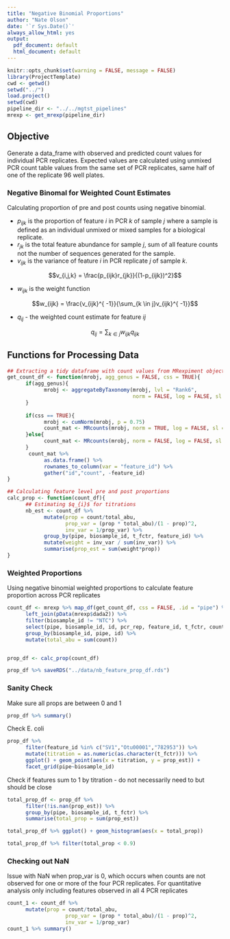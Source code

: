 ```yaml
---
title: "Negative Binomial Proportions"
author: "Nate Olson"
date: '`r Sys.Date()`'
always_allow_html: yes
output:
  pdf_document: default
  html_document: default
---
```


```r
knitr::opts_chunk$set(warning = FALSE, message = FALSE)
library(ProjectTemplate)
cwd <- getwd()
setwd("../")
load.project()
setwd(cwd) 
pipeline_dir <- "../../mgtst_pipelines"
mrexp <- get_mrexp(pipeline_dir)
```

## Objective
Generate a data_frame with observed and predicted count values for individual PCR replicates. 
Expected values are calculated using unmixed PCR count table values from the same set of PCR replicates, same half of one of the replicate 96 well plates. 


### Negative Binomal for Weighted Count Estimates
Calculating proportion of pre and post counts using negative binomial. 

- $p_{ijk}$ is the proportion of feature $i$ in PCR $k$ of sample $j$ where a sample is defined as an individual unmixed or mixed samples for a biological replicate.  
- $r_{jk}$ is the total feature abundance for sample $j$, sum of all feature counts not the number of sequences generated for the sample.  
- $v_{ijk}$ is the variance of feature $i$ in PCR replicate $j$ of sample $k$.  

$$v_{i,j,k} = \frac{p_{ijk}r_{jk}}{(1-p_{ijk})^2}$$

- $w_{ijk}$ is the weight function

$$w_{ijk} = \frac{v_{ijk}^{ -1}}{\sum_{k \in j}v_{ijk}^{ -1}}$$


- $q_{ij}$ - the weighted count estimate for feature $ij$

$$q_{ij} = \sum_{k\in j} w_{ijk}q_{ijk}$$ 


## Functions for Processing Data 
```r
## Extracting a tidy dataframe with count values from MRexpiment objects
get_count_df <- function(mrobj, agg_genus = FALSE, css = TRUE){
      if(agg_genus){
            mrobj <- aggregateByTaxonomy(mrobj, lvl = "Rank6", 
                                         norm = FALSE, log = FALSE, sl = 1)
      }
      
      if(css == TRUE){
            mrobj <- cumNorm(mrobj, p = 0.75)
            count_mat <- MRcounts(mrobj, norm = TRUE, log = FALSE, sl = 1000)
      }else{
            count_mat <- MRcounts(mrobj, norm = FALSE, log = FALSE, sl = 1)
      }
       count_mat %>%  
            as.data.frame() %>% 
            rownames_to_column(var = "feature_id") %>% 
            gather("id","count", -feature_id)
}

## Calculating feature level pre and post proportions
calc_prop <- function(count_df){
      ## Estimating $q_{i}$ for titrations
      nb_est <- count_df %>% 
            mutate(prop = count/total_abu, 
                   prop_var = (prop * total_abu)/(1 - prop)^2,
                   inv_var = 1/prop_var) %>% 
            group_by(pipe, biosample_id, t_fctr, feature_id) %>% 
            mutate(weight = inv_var / sum(inv_var)) %>% 
            summarise(prop_est = sum(weight*prop)) 
}

```


### Weighted Proportions
Using negative binomial weighted proportions to calculate feature proportion across PCR replicates
```r
count_df <- mrexp %>% map_df(get_count_df, css = FALSE, .id = "pipe") %>% 
      left_join(pData(mrexp$dada2)) %>% 
      filter(biosample_id != "NTC") %>% 
      select(pipe, biosample_id, id, pcr_rep, feature_id, t_fctr, count) %>% 
      group_by(biosample_id, pipe, id) %>% 
      mutate(total_abu = sum(count))


prop_df <- calc_prop(count_df)

prop_df %>% saveRDS("../data/nb_feature_prop_df.rds") 

``` 

### Sanity Check
Make sure all props are between 0 and 1
```r
prop_df %>% summary()
```


Check E. coli
```r
prop_df %>% 
      filter(feature_id %in% c("SV1","Otu00001","782953")) %>% 
      mutate(titration = as.numeric(as.character(t_fctr))) %>% 
      ggplot() + geom_point(aes(x = titration, y = prop_est)) + 
      facet_grid(pipe~biosample_id)
```



Check if features sum to 1 by titration - do not necessarily need to but should be close

```r
total_prop_df <- prop_df %>% 
      filter(!is.nan(prop_est)) %>% 
      group_by(pipe, biosample_id, t_fctr) %>% 
      summarise(total_prop = sum(prop_est)) 
```

```r
total_prop_df %>% ggplot() + geom_histogram(aes(x = total_prop))
```

```r
total_prop_df %>% filter(total_prop < 0.9)
```



### Checking out NaN
Issue with NaN when prop_var is 0, which occurs when counts are not observed for one or more of the four PCR replicates. 
For quantitative analysis only including features observed in all 4 PCR replicates
```r
count_1 <- count_df %>% 
      mutate(prop = count/total_abu, 
                   prop_var = (prop * total_abu)/(1 - prop)^2,
                   inv_var = 1/prop_var)
count_1 %>% summary()
```


